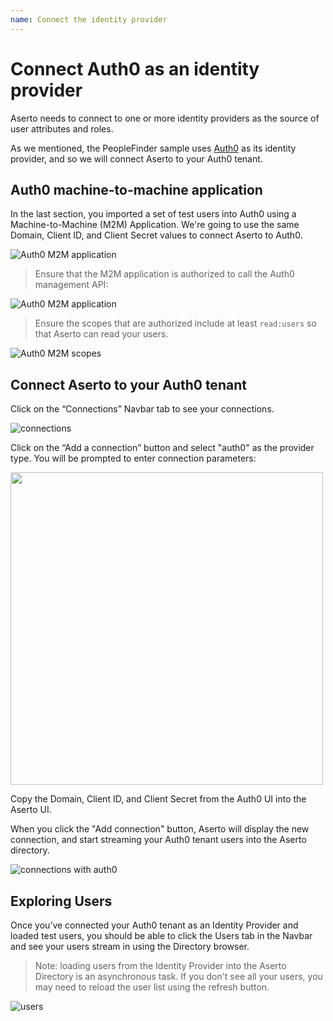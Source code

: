 ```yaml
---
name: Connect the identity provider
---
```


# Connect Auth0 as an identity provider

Aserto needs to connect to one or more identity providers as the source of user attributes and roles. 

As we mentioned, the PeopleFinder sample uses [Auth0](https://www.auth0.com) as its identity provider, and 
so we will connect Aserto to your Auth0 tenant.

## Auth0 machine-to-machine application

In the last section, you imported a set of test users into Auth0 using a Machine-to-Machine (M2M) 
Application. We're going to use the same Domain, Client ID, and Client Secret values to connect 
Aserto to Auth0.

![Auth0 M2M application](/auth0-m2m.png)

> Ensure that the M2M application is authorized to call the Auth0 management API:

![Auth0 M2M application](/auth0-m2m-mgmt.png)

> Ensure the scopes that are authorized include at least `read:users` so that Aserto can read your users.  

![Auth0 M2M scopes](/auth0-m2m-perms.png)

## Connect Aserto to your Auth0 tenant

Click on the “Connections” Navbar tab to see your connections.

![connections](/connections.png)

Click on the “Add a connection” button and select "auth0" as the provider type. 
You will be prompted to enter connection parameters:

[<img src="/connect-auth0.png" width="500px" />](/connect-auth0.png)

Copy the Domain, Client ID, and Client Secret from the Auth0 UI into the Aserto UI.

When you click the "Add connection" button, Aserto will display the new connection, and start streaming 
your Auth0 tenant users into the Aserto directory.

![connections with auth0](/connections-with-auth0.png)

## Exploring Users

Once you’ve connected your Auth0 tenant as an Identity Provider and loaded test users, you should be 
able to click the Users tab in the Navbar and see your users stream in using the Directory browser.

> Note: loading users from the Identity Provider into the Aserto Directory is an asynchronous task. 
> If you don't see all your users, you may need to reload the user list using the refresh button.

![users](/users.png)
